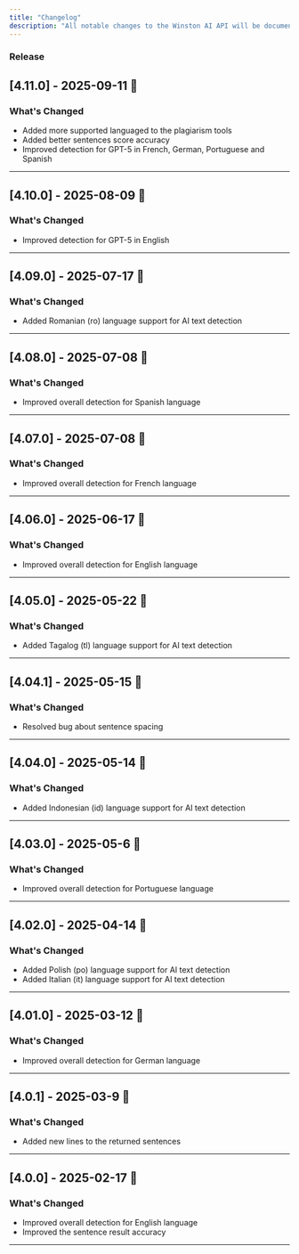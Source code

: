 ```yaml
---
title: "Changelog"
description: "All notable changes to the Winston AI API will be documented in this file."
---
```



### Release

## [4.11.0] - 2025-09-11 🚀

### What's Changed
- Added more supported languaged to the plagiarism tools
- Added better sentences score accuracy
- Improved detection for GPT-5 in French, German, Portuguese and Spanish
---

## [4.10.0] - 2025-08-09 🚀

### What's Changed
- Improved detection for GPT-5 in English
---

## [4.09.0] - 2025-07-17 🚀

### What's Changed
- Added Romanian (ro) language support for AI text detection
---

## [4.08.0] - 2025-07-08 🚀

### What's Changed
- Improved overall detection for Spanish language
---

## [4.07.0] - 2025-07-08 🚀

### What's Changed
- Improved overall detection for French language
---

## [4.06.0] - 2025-06-17 🚀

### What's Changed
- Improved overall detection for English language
---

## [4.05.0] - 2025-05-22 🚀

### What's Changed
- Added Tagalog (tl) language support for AI text detection
---


## [4.04.1] - 2025-05-15 🚀

### What's Changed
- Resolved bug about sentence spacing
---

## [4.04.0] - 2025-05-14 🚀

### What's Changed
- Added Indonesian (id) language support for AI text detection
---

## [4.03.0] - 2025-05-6 🚀

### What's Changed
- Improved overall detection for Portuguese language 
---

## [4.02.0] - 2025-04-14 🚀

### What's Changed
- Added Polish (po) language support for AI text detection
- Added Italian (it) language support for AI text detection
---

## [4.01.0] - 2025-03-12 🚀

### What's Changed
- Improved overall detection for German language
---

## [4.0.1] - 2025-03-9 🚀

### What's Changed
- Added new lines to the returned sentences
---

## [4.0.0] - 2025-02-17 🚀

### What's Changed
- Improved overall detection for English language
- Improved the sentence result accuracy
---


